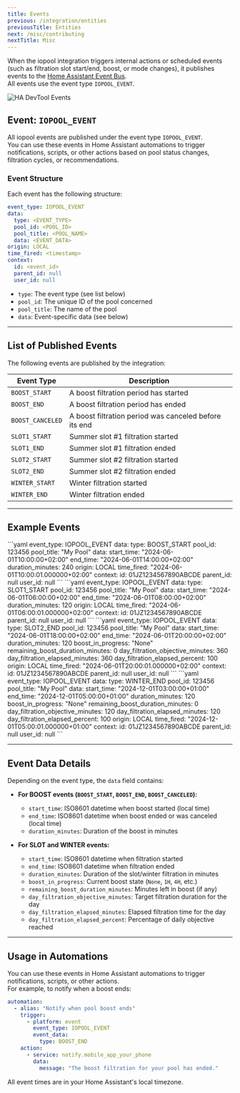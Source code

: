 ```yaml
---
title: Events
previous: /integration/entities
previousTitle: Entities
next: /misc/contributing
nextTitle: Misc
---
```


When the iopool integration triggers internal actions or scheduled events (such as filtration slot start/end, boost, or mode changes), it publishes events to the [Home Assistant Event Bus](https://my.home-assistant.io/redirect/developer_events/).  
All events use the event type `IOPOOL_EVENT`.

<Image src="/images/devtool-events.png" alt="HA DevTool Events" />

## Event: `IOPOOL_EVENT`

All iopool events are published under the event type `IOPOOL_EVENT`.  
You can use these events in Home Assistant automations to trigger notifications, scripts, or other actions based on pool status changes, filtration cycles, or recommendations.

### Event Structure

Each event has the following structure:

```yaml
event_type: IOPOOL_EVENT
data:
  type: <EVENT_TYPE>
  pool_id: <POOL_ID>
  pool_title: <POOL_NAME>
  data: <EVENT_DATA>
origin: LOCAL
time_fired: <timestamp>
context:
  id: <event_id>
  parent_id: null
  user_id: null
```

- `type`: The event type (see list below)
- `pool_id`: The unique ID of the pool concerned
- `pool_title`: The name of the pool
- `data`: Event-specific data (see below)

---

## List of Published Events

The following events are published by the integration:

| Event Type           | Description                                              |
|----------------------|---------------------------------------------------------|
| `BOOST_START`        | A boost filtration period has started                   |
| `BOOST_END`          | A boost filtration period has ended                     |
| `BOOST_CANCELED`     | A boost filtration period was canceled before its end   |
| `SLOT1_START`        | Summer slot #1 filtration started                       |
| `SLOT1_END`          | Summer slot #1 filtration ended                         |
| `SLOT2_START`        | Summer slot #2 filtration started                       |
| `SLOT2_END`          | Summer slot #2 filtration ended                         |
| `WINTER_START`       | Winter filtration started                               |
| `WINTER_END`         | Winter filtration ended                                 |

---

## Example Events

<Card title="Example: BOOST_START" icon="bolt">
```yaml
event_type: IOPOOL_EVENT
data:
  type: BOOST_START
  pool_id: 123456
  pool_title: "My Pool"
  data:
    start_time: "2024-06-01T10:00:00+02:00"
    end_time: "2024-06-01T14:00:00+02:00"
    duration_minutes: 240
origin: LOCAL
time_fired: "2024-06-01T10:00:01.000000+02:00"
context:
  id: 01JZ1234567890ABCDE
  parent_id: null
  user_id: null
```
</Card>

<Card title="Example: SLOT1_START" icon="play">
```yaml
event_type: IOPOOL_EVENT
data:
  type: SLOT1_START
  pool_id: 123456
  pool_title: "My Pool"
  data:
    start_time: "2024-06-01T06:00:00+02:00"
    end_time: "2024-06-01T08:00:00+02:00"
    duration_minutes: 120
origin: LOCAL
time_fired: "2024-06-01T06:00:01.000000+02:00"
context:
  id: 01JZ1234567890ABCDE
  parent_id: null
  user_id: null
```
</Card>

<Card title="Example: SLOT2_END" icon="stop">
```yaml
event_type: IOPOOL_EVENT
data:
  type: SLOT2_END
  pool_id: 123456
  pool_title: "My Pool"
  data:
    start_time: "2024-06-01T18:00:00+02:00"
    end_time: "2024-06-01T20:00:00+02:00"
    duration_minutes: 120
    boost_in_progress: "None"
    remaining_boost_duration_minutes: 0
    day_filtration_objective_minutes: 360
    day_filtration_elapsed_minutes: 360
    day_filtration_elapsed_percent: 100
origin: LOCAL
time_fired: "2024-06-01T20:00:01.000000+02:00"
context:
  id: 01JZ1234567890ABCDE
  parent_id: null
  user_id: null
```
</Card>

<Card title="Example: WINTER_END" icon="snowflake">
```yaml
event_type: IOPOOL_EVENT
data:
  type: WINTER_END
  pool_id: 123456
  pool_title: "My Pool"
  data:
    start_time: "2024-12-01T03:00:00+01:00"
    end_time: "2024-12-01T05:00:00+01:00"
    duration_minutes: 120
    boost_in_progress: "None"
    remaining_boost_duration_minutes: 0
    day_filtration_objective_minutes: 120
    day_filtration_elapsed_minutes: 120
    day_filtration_elapsed_percent: 100
origin: LOCAL
time_fired: "2024-12-01T05:00:01.000000+01:00"
context:
  id: 01JZ1234567890ABCDE
  parent_id: null
  user_id: null
```
</Card>

---

## Event Data Details

Depending on the event type, the `data` field contains:

- **For BOOST events (`BOOST_START`, `BOOST_END`, `BOOST_CANCELED`):**
  - `start_time`: ISO8601 datetime when boost started (local time)
  - `end_time`: ISO8601 datetime when boost ended or was canceled (local time)
  - `duration_minutes`: Duration of the boost in minutes

- **For SLOT and WINTER events:**
  - `start_time`: ISO8601 datetime when filtration started
  - `end_time`: ISO8601 datetime when filtration ended
  - `duration_minutes`: Duration of the slot/winter filtration in minutes
  - `boost_in_progress`: Current boost state (`None`, `1H`, `4H`, etc.)
  - `remaining_boost_duration_minutes`: Minutes left in boost (if any)
  - `day_filtration_objective_minutes`: Target filtration duration for the day
  - `day_filtration_elapsed_minutes`: Elapsed filtration time for the day
  - `day_filtration_elapsed_percent`: Percentage of daily objective reached

---

## Usage in Automations

You can use these events in Home Assistant automations to trigger notifications, scripts, or other actions.  
For example, to notify when a boost ends:

```yaml
automation:
  - alias: "Notify when pool boost ends"
    trigger:
      - platform: event
        event_type: IOPOOL_EVENT
        event_data:
          type: BOOST_END
    action:
      - service: notify.mobile_app_your_phone
        data:
          message: "The boost filtration for your pool has ended."
```

<Info>
All event times are in your Home Assistant's local timezone.
</Info>
